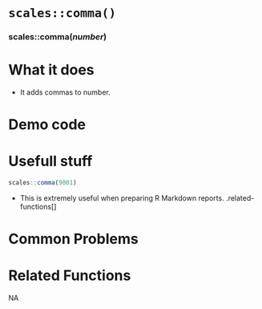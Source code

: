 # [`scales::comma()`]{.blue}
 
 
### [scales::comma]{.blue}(*number*){.center} 
 
# What it does 

+ It adds commas to number.
  
 
# Demo code 

  
 
# Usefull stuff 

```r
scales::comma(9001)
```
+ This is extremely useful when preparing R Markdown reports.
.related-functions[]
  
 
# Common Problems 

  
 
# Related Functions 
NA  
